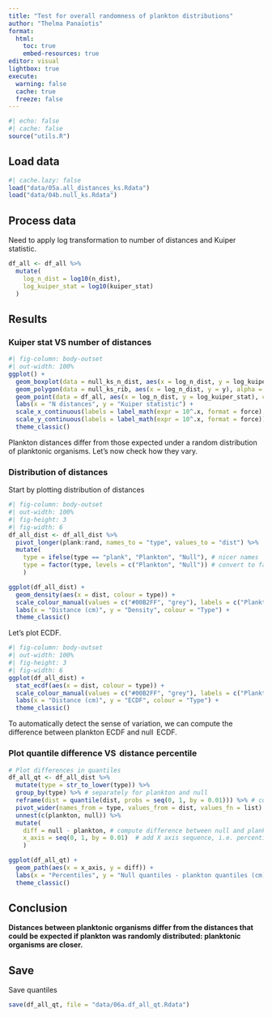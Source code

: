 ```yaml
---
title: "Test for overall randomness of plankton distributions"
author: "Thelma Panaïotis"
format: 
  html:
    toc: true
    embed-resources: true
editor: visual
lightbox: true
execute:
  warning: false
  cache: true
  freeze: false
---
```


```r
#| echo: false
#| cache: false
source("utils.R")
```

## Load data

```r
#| cache.lazy: false
load("data/05a.all_distances_ks.Rdata")
load("data/04b.null_ks.Rdata")
```

## Process data

Need to apply log transformation to number of distances and Kuiper statistic.

```r
df_all <- df_all %>% 
  mutate(
    log_n_dist = log10(n_dist),
    log_kuiper_stat = log10(kuiper_stat)
  )
```

## Results

### Kuiper stat VS number of distances

```r
#| fig-column: body-outset
#| out-width: 100%
ggplot() +
  geom_boxplot(data = null_ks_n_dist, aes(x = log_n_dist, y = log_kuiper_stat, group = log_n_dist), colour = "gray") +
  geom_polygon(data = null_ks_rib, aes(x = log_n_dist, y = y), alpha = 0.1) +
  geom_point(data = df_all, aes(x = log_n_dist, y = log_kuiper_stat), colour = "#00B2FF") +
  labs(x = "N distances", y = "Kuiper statistic") +
  scale_x_continuous(labels = label_math(expr = 10^.x, format = force), breaks = seq(2, 8, by = 2)) +
  scale_y_continuous(labels = label_math(expr = 10^.x, format = force)) +
  theme_classic()
```

Plankton distances differ from those expected under a random distribution of planktonic organisms. Let’s now check how they vary.

### Distribution of distances

Start by plotting distribution of distances

```r
#| fig-column: body-outset
#| out-width: 100%
#| fig-height: 3
#| fig-width: 6
df_all_dist <- df_all_dist %>% 
  pivot_longer(plank:rand, names_to = "type", values_to = "dist") %>% 
  mutate(
    type = ifelse(type == "plank", "Plankton", "Null"), # nicer names
    type = factor(type, levels = c("Plankton", "Null")) # convert to factor
    )

ggplot(df_all_dist) +
  geom_density(aes(x = dist, colour = type)) +
  scale_colour_manual(values = c("#00B2FF", "grey"), labels = c("Plankton", "Null")) +
  labs(x = "Distance (cm)", y = "Density", colour = "Type") +
  theme_classic()
```

Let’s plot ECDF.

```r
#| fig-column: body-outset
#| out-width: 100%
#| fig-height: 3
#| fig-width: 6
ggplot(df_all_dist) +
  stat_ecdf(aes(x = dist, colour = type)) +
  scale_colour_manual(values = c("#00B2FF", "grey"), labels = c("Plankton", "Null")) +
  labs(x = "Distance (cm)", y = "ECDF", colour = "Type") +
  theme_classic()
```

To automatically detect the sense of variation, we can compute the difference between plankton ECDF and null  ECDF.

### Plot quantile difference VS  distance percentile

```r
# Plot differences in quantiles
df_all_qt <- df_all_dist %>% 
  mutate(type = str_to_lower(type)) %>% 
  group_by(type) %>% # separately for plankton and null
  reframe(dist = quantile(dist, probs = seq(0, 1, by = 0.01))) %>% # compute percentiles
  pivot_wider(names_from = type, values_from = dist, values_fn = list) %>% # plankton and null quantiles in two columns
  unnest(c(plankton, null)) %>% 
  mutate(
    diff = null - plankton, # compute difference between null and plankton quantiles
    x_axis = seq(0, 1, by = 0.01)  # add X axis sequence, i.e. percentiles
    )

ggplot(df_all_qt) +
  geom_path(aes(x = x_axis, y = diff)) +
  labs(x = "Percentiles", y = "Null quantiles - plankton quantiles (cm)") +
  theme_classic()
```

::: {.callout-note icon="false"}
## Conclusion

**Distances between planktonic organisms differ from the distances that could be expected if plankton was randomly distributed: planktonic organisms are closer.**
:::

## Save

Save quantiles

```r
save(df_all_qt, file = "data/06a.df_all_qt.Rdata")
```
